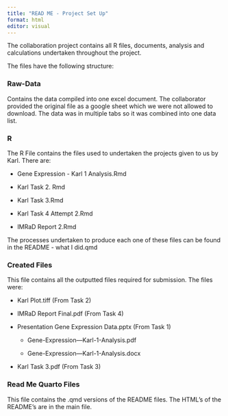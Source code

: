 ```yaml
---
title: "READ ME - Project Set Up"
format: html
editor: visual
---
```


The collaboration project contains all R files, documents, analysis and calculations undertaken throughout the project.

The files have the following structure:

### Raw-Data

Contains the data compiled into one excel document. The collaborator provided the original file as a google sheet which we were not allowed to download. The data was in multiple tabs so it was combined into one data list.

### R

The R File contains the files used to undertaken the projects given to us by Karl. There are:

-   Gene Expression - Karl 1 Analysis.Rmd

-   Karl Task 2. Rmd

-   Karl Task 3.Rmd

-   Karl Task 4 Attempt 2.Rmd

-   IMRaD Report 2.Rmd

The processes undertaken to produce each one of these files can be found in the README - what I did.qmd

### Created Files

This file contains all the outputted files required for submission. The files were:

-   Karl Plot.tiff (From Task 2)

-   IMRaD Report Final.pdf (From Task 4)

-   Presentation Gene Expression Data.pptx (From Task 1)

    -   Gene-Expression---Karl-1-Analysis.pdf

    -   Gene-Expression---Karl-1-Analysis.docx

-   Karl Task 3.pdf (From Task 3)

### Read Me Quarto Files

This file contains the .qmd versions of the README files. The HTML's of the README's are in the main file.
